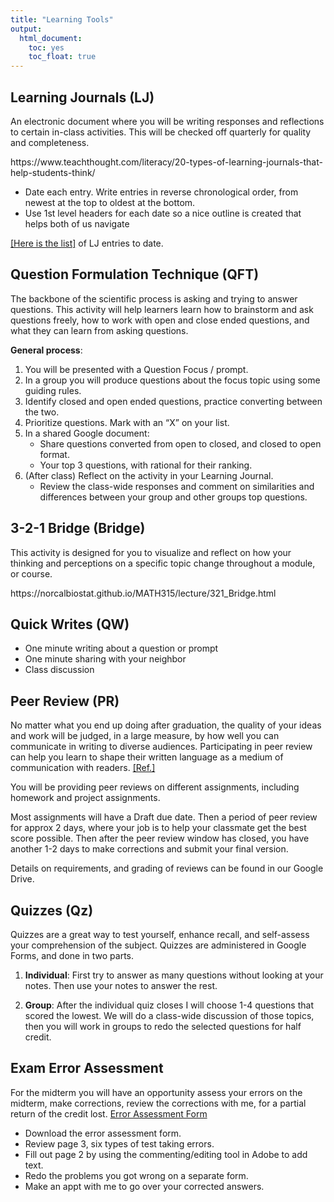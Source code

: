 ```yaml
---
title: "Learning Tools"
output: 
  html_document: 
    toc: yes
    toc_float: true
---
```


## Learning Journals (LJ)
An electronic document where you will be writing responses and reflections to certain in-class activities. This will be checked off quarterly for quality and completeness. 

https://www.teachthought.com/literacy/20-types-of-learning-journals-that-help-students-think/

* Date each entry. Write entries in reverse chronological order, from newest at the top to oldest at the bottom. 
* Use 1st level headers for each date so a nice outline is created that helps both of us navigate



[[Here is the list]](hw/lj-entries.html) of LJ entries to date. 



## Question Formulation Technique (QFT)
The backbone of the scientific process is asking and trying to answer questions. This activity will help learners learn how to brainstorm and ask questions freely, how to work with open and close ended questions, and what they can learn from asking questions. 

**General process**: 

1. You will be presented with a Question Focus / prompt. 
2. In a group you will produce questions about the focus topic using some guiding rules. 
3. Identify closed and open ended questions, practice converting between the two. 
4. Prioritize questions. Mark with an "X" on your list.
5. In a shared Google document: 
    - Share questions converted from open to closed, and closed to open format. 
    - Your top 3 questions, with rational for their ranking. 
6. (After class) Reflect on the activity in your Learning Journal. 
    - Review the class-wide responses and comment on similarities and differences between your group and other groups top questions. 


## 3-2-1 Bridge (Bridge)
This activity is designed for you to visualize and reflect on how your thinking and perceptions on a specific topic change throughout a module, or course. 

https://norcalbiostat.github.io/MATH315/lecture/321_Bridge.html


## Quick Writes (QW)
* One minute writing about a question or prompt
* One minute sharing with your neighbor
* Class discussion



## Peer Review (PR)

No matter what you end up doing after graduation, the quality of your ideas and work will be judged, in a large measure, by how well you can communicate in writing to diverse audiences. Participating in peer review can help you learn to shape their written language as a medium of communication with readers. [[Ref.]](https://teachingcenter.wustl.edu/resources/writing-assignments-feedback/using-peer-review-to-help-students-improve-their-writing/)

You will be providing peer reviews on different assignments, including homework and project assignments. 

Most assignments will have a Draft due date. Then a period of peer review for approx 2 days, where your job is to help your classmate get the best score possible. Then after the peer review window has closed, you have another 1-2 days to make corrections and submit your final version. 

Details on requirements, and grading of reviews can be found in our Google Drive. 



## Quizzes (Qz)
Quizzes are a great way to test yourself, enhance recall, and self-assess your comprehension of the subject. Quizzes are administered in Google Forms, and done in two parts.

1. **Individual**: First try to answer as many questions without looking at your notes. Then use your notes to answer the rest. 

2. **Group**: After the individual quiz closes I will choose 1-4 questions that scored the lowest. We will do a class-wide discussion of those topics, then you will work in groups to redo the selected questions for half credit. 


## Exam Error Assessment

For the midterm you will have an opportunity assess your errors on the midterm, make corrections, review the corrections with me, for a partial return of the credit lost. [Error Assessment Form](notes/Analyzing exam errors.pdf)

* Download the error assessment form. 
* Review page 3, six types of test taking errors. 
* Fill out page 2 by using the commenting/editing tool in Adobe to add text.
* Redo the problems you got wrong on a separate form. 
* Make an appt with me to go over your corrected answers. 

